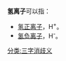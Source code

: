 '''氢离子'''可以指：

*[[氢正离子|氢正离子]]，H<sup>+</sup>。
*[[氢负离子|氢负离子]]，H<sup>-</sup>。

{{化学消歧义}}

[[分类:三字消歧义|分类:三字消歧义]]